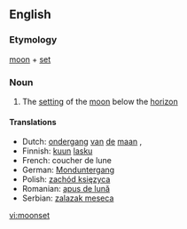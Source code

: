 ==English==

===Etymology===
[[moon]] + [[set]]

===Noun===
{{en-noun}}

# The [[setting]] of the [[moon]] below the [[horizon]]

====Translations====
*Dutch: [[ondergang]] [[van]] [[de]] [[maan]] {{m}}, {{t-|nl|maansondergang}}
*Finnish: [[kuu]]n [[lasku]]
*French: coucher de lune {{m}}
*German: [[Monduntergang]] {{m}}
*Polish: [[zachód księzyca]] {{m}}
*Romanian: [[apus de lună]] {{n}}
*Serbian: [[zalazak meseca]]

[[vi:moonset]]